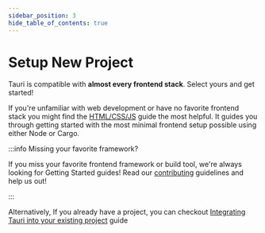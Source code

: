 ```yaml
---
sidebar_position: 3
hide_table_of_contents: true
---
```



# Setup New Project

Tauri is compatible with **almost every frontend stack**. Select yours and get started!

If you're unfamiliar with web development or have no favorite frontend stack you might find the [HTML/CSS/JS] guide the most helpful. It guides you through getting started with the most minimal frontend setup possible using either Node or Cargo.

<DocCardList items={useCurrentSidebarCategory().items} />

:::info Missing your favorite framework?

If you miss your favorite frontend framework or build tool, we're always looking for Getting Started guides! Read our [contributing] guidelines and help us out!

:::

Alternatively, If you already have a project, you can checkout [Integrating Tauri into your existing project] guide

[integrating tauri into your existing project]: ../integrate-tauri
[html/css/js]: ./html-css-js.mdx
[contributing]: https://github.com/tauri-apps/tauri/blob/dev/.github/CONTRIBUTING.md
